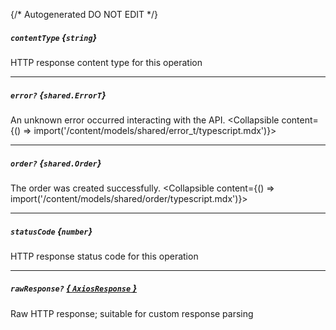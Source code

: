 {/* Autogenerated DO NOT EDIT  */}

##### `contentType` *{`string`}*
HTTP response content type for this operation

---
##### `error?` *{`shared.ErrorT`}*
An unknown error occurred interacting with the API.
<Collapsible content={() => import('/content/models/shared/error_t/typescript.mdx')}>
</Collapsible>

---
##### `order?` *{`shared.Order`}*
The order was created successfully.
<Collapsible content={() => import('/content/models/shared/order/typescript.mdx')}>
</Collapsible>

---
##### `statusCode` *{`number`}*
HTTP response status code for this operation

---
##### `rawResponse?` [*{ `AxiosResponse` }*](https://axios-http.com/docs/res_schema)
Raw HTTP response; suitable for custom response parsing

